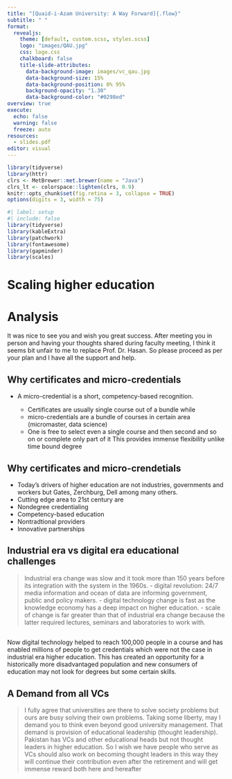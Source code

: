 ```yaml
---
title: "[Quaid-i-Azam University: A Way Forward]{.flow}"
subtitle: " "
format:
  revealjs:
    theme: [default, custom.scss, styles.scss]
    logo: "images/QAU.jpg"
    css: logo.css
    chalkboard: false
    title-slide-attributes:
      data-background-image: images/vc_qau.jpg
      data-background-size: 15%
      data-background-position: 0% 95%
      background-opacity: "1.30"
      data-background-color: "#0298ed"
overview: true
execute:
  echo: false
  warning: false
  freeze: auto
resources:
  - slides.pdf
editor: visual
---
```


```r
library(tidyverse)
library(httr)
clrs <- MetBrewer::met.brewer(name = "Java")
clrs_lt <- colorspace::lighten(clrs, 0.9)
knitr::opts_chunk$set(fig.retina = 3, collapse = TRUE)
options(digits = 3, width = 75)
```

```r
#| label: setup
#| include: false
library(tidyverse)
library(kableExtra)
library(patchwork)
library(fontawesome)
library(gapminder)
library(scales)
```

# [Scaling higher education]{.flow} {background-color="#0298ed"}

# Analysis {background-color="#0298ed"}

::: callout-note
It was nice to see you and wish you great success. After meeting you in person and having your thoughts shared during faculty meeting, I think it seems bit unfair to me to replace Prof. Dr. Hasan. So please proceed as per your plan and I have all the support and help.  
:::

## Why certificates and micro-credentials {background-color="#0298ed"}

- A micro-credential is a short, competency-based recognition. 

  -   Certificates are usually single course out of a bundle while
  -   micro-credentials are a bundle of courses in certain area (micromaster, data science)
  -   One is free to select even a single course and then second and so on or complete only part of it
 This provides immense flexibility unlike time bound degree

## Why certificates and micro-crendetials {background-color="#0298ed"}

-   Today’s drivers of higher education are not industries, governments and workers but Gates, Zerchburg, Dell among many others.
  -   Cutting edge area to 21st century are
  -   Nondegree credentialing
  -   Competency-based education
  -   Nontradtional providers
  -   Innovative partnerships


## Industrial era vs digital era educational challenges {background-color="#0298ed"}

> Industrial era change was slow and it took more than 150 years before its integration with the system in the 1960s. 
- digital revolution:  24/7 media information and ocean of data are informing government, public and policy makers. 
- digital technology change is fast as the knowledge economy has a deep impact on higher education. 
- scale of change is far greater than that of industrial era change because the latter required lectures, seminars and laboratories to work with. 

## {background-color="#0298ed"}
Now digital technology helped to reach 100,000 people in a course and has enabled millions of people to get credentials which were not the case in industrial era higher education.  This has created an opportunity for a historically more disadvantaged population and new consumers of education may not look for degrees but some certain skills.
    
## A Demand from all VCs {background-color="#0298ed"}

> I fully agree that universities are there to solve society problems but ours are busy solving their own problems. Taking some liberty,  may I demand you to think even beyond good university management. That demand is provision of educational leadership (thought leadership). Pakistan has VCs and other educational heads but not thought leaders in higher education. So I wish we have people who serve as VCs should also work on becoming thought leaders in this way they will continue their contribution even after the retirement and will get immense reward both here and hereafter


